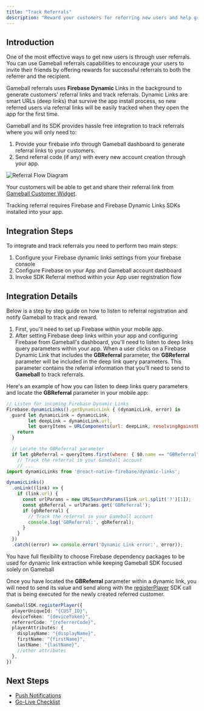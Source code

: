```yaml
---
title: "Track Referrals"
description: "Reward your customers for referring new users and help grow your business organically"
---
```


## Introduction

One of the most effective ways to get new users is through user referrals. You can use Gameball referrals capabilities to encourage your users to invite their friends by offering rewards for successful referrals to both the referrer and the recipient.

Gameball referrals uses **Firebase Dynamic** Links in the background to generate customers' referral links and track referrals. Dynamic Links are smart URLs (deep links) that survive the app install process, so new referred users via referral links will be easily tracked when they open the app for the first time.

Gameball and its SDK provides hassle free integration to track referrals where you will only need to:

1. Provide your firebase info through Gameball dashboard to generate referral links to your customers.
2. Send referral code (if any) with every new account creation through your app.

<img src="https://content.gitbook.com/content/ElcuAgxn15Pk6F2fINKe/blobs/UNBGOX7MWYuYMqPgQP6i/62fc5889d52bd92a55188efd_Mj6pMaOcnhU6bPS6Om1qbcQ4fJKNSBiPv1aA9lF-Xdv59l-1iITLb79diFTzQpHY0bs8CHNnC1quJb2xjQ5cvBNDZOWQLxcfvJNPASGpAC-xeGUqmoLezKzK1u5OdB9ejAyKmwMhs8gP_2vremJ4aJE.jpg" alt="Referral Flow Diagram" />

Your customers will be able to get and share their referral link from [Gameball Customer Widget](/installation-guide/react-native/initialize-profile).

<Warning>
Tracking referral requires Firebase and Firebase Dynamic Links SDKs installed into your app.
</Warning>

## Integration Steps

To integrate and track referrals you need to perform two main steps:

1. Configure your Firebase dynamic links settings from your firebase console
2. Configure Firebase on your App and Gameball account dashboard
3. Invoke SDK Referral method within your App user registration flow

## Integration Details

Below is a step by step guide on how to listen to referral registration and notify Gameball to track and reward.

1. First, you'll need to set up Firebase within your mobile app.
2. After setting Firebase deep links within your app and configuring Firebase from Gameball's dashboard, you'll need to listen to deep links query parameters within your app. When a user clicks on a Firebase Dynamic Link that includes the **GBReferral** parameter, the **GBReferral** parameter will be included in the deep link query parameters. This parameter contains the referral information that you'll need to send to **Gameball** to track referrals.

Here's an example of how you can listen to deep links query parameters and locate the **GBReferral** parameter in your mobile app:

```javascript
// Listen for incoming Firebase Dynamic Links
Firebase.dynamicLinks().getDynamicLink { (dynamicLink, error) in
  guard let dynamicLink = dynamicLink,
        let deepLink = dynamicLink.url,
        let queryItems = URLComponents(url: deepLink, resolvingAgainstBaseURL: true)?.queryItems else {
    return
  }

  // Locate the GBReferral parameter
  if let gbReferral = queryItems.first(where: { $0.name == "GBReferral" })?.value {
    // Track the referral in your Gameball account
    // ...
import dynamicLinks from '@react-native-firebase/dynamic-links';

dynamicLinks()
  .onLink((link) => {
    if (link.url) {
      const urlParams = new URLSearchParams(link.url.split('?')[1]);
      const gbReferral = urlParams.get('GBReferral');
      if (gbReferral) {
        // Track the referral in your Gameball account
        console.log('GBReferral:', gbReferral);
      }
    }
  })
  .catch((error) => console.error('Dynamic Link error:', error));
```

<Info>
You have full flexibility to choose Firebase dependency packages to be used for dynamic link extraction while keeping Gameball SDK focused solely on Gameball
</Info>

Once you have located the **GBReferral** parameter within a dynamic link, you will need to send its value and send along with the [registerPlayer](/installation-guide/react-native/initialize-profile#register-customer) SDK call that is being executed for the newly created referred customer.

```typescript
GameballSDK.registerPlayer({
  playerUniqueId: "{CUST_ID}",
  deviceToken: "{deviceToken}",
  referrerCode: "{referrerCode}",
  playerAttributes: {
    displayName: "{displayName}",
    firstName: "{firstName}",
    lastName: "{lastName}",
    //other attributes
  },
})
```

## Next Steps

- [Push Notifications](/installation-guide/react-native/push-notifications)
- [Go-Live Checklist](/installation-guide/react-native/go-live-checklist)
